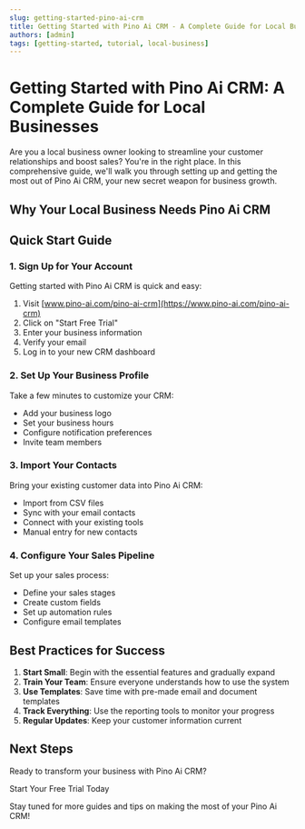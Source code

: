 ```yaml
---
slug: getting-started-pino-ai-crm
title: Getting Started with Pino Ai CRM - A Complete Guide for Local Businesses
authors: [admin]
tags: [getting-started, tutorial, local-business]
---
```



# Getting Started with Pino Ai CRM: A Complete Guide for Local Businesses

Are you a local business owner looking to streamline your customer relationships and boost sales? You're in the right place. In this comprehensive guide, we'll walk you through setting up and getting the most out of Pino Ai CRM, your new secret weapon for business growth.

## Why Your Local Business Needs Pino Ai CRM

<div className="tw-grid tw-grid-cols-1 md:tw-grid-cols-2 tw-gap-6 tw-my-8">
  <FeatureCard
    title="Customer Management"
    description="Keep all your customer information organized and accessible in one place."
  />
  <FeatureCard
    title="Sales Tracking"
    description="Monitor your sales pipeline and never miss a follow-up opportunity."
  />
  <FeatureCard
    title="Task Automation"
    description="Automate repetitive tasks and focus on what matters - growing your business."
  />
  <FeatureCard
    title="Insights & Analytics"
    description="Make data-driven decisions with powerful reporting tools."
  />
</div>

## Quick Start Guide

### 1. Sign Up for Your Account

Getting started with Pino Ai CRM is quick and easy:

1. Visit [www.pino-ai.com/pino-ai-crm](https://www.pino-ai.com/pino-ai-crm)
2. Click on "Start Free Trial"
3. Enter your business information
4. Verify your email
5. Log in to your new CRM dashboard

### 2. Set Up Your Business Profile

Take a few minutes to customize your CRM:

- Add your business logo
- Set your business hours
- Configure notification preferences
- Invite team members

### 3. Import Your Contacts

Bring your existing customer data into Pino Ai CRM:

- Import from CSV files
- Sync with your email contacts
- Connect with your existing tools
- Manual entry for new contacts

### 4. Configure Your Sales Pipeline

Set up your sales process:

- Define your sales stages
- Create custom fields
- Set up automation rules
- Configure email templates

## Best Practices for Success

1. **Start Small**: Begin with the essential features and gradually expand
2. **Train Your Team**: Ensure everyone understands how to use the system
3. **Use Templates**: Save time with pre-made email and document templates
4. **Track Everything**: Use the reporting tools to monitor your progress
5. **Regular Updates**: Keep your customer information current

## Next Steps

Ready to transform your business with Pino Ai CRM?

<div className="tw-my-8 tw-text-center">
  <CTAButton
    href="https://www.pino-ai.com/pino-ai-crm"
    variant="primary"
    size="large">
    Start Your Free Trial Today
  </CTAButton>
</div>

Stay tuned for more guides and tips on making the most of your Pino Ai CRM!
